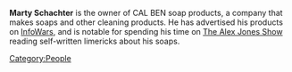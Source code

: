 '''Marty Schachter''' is the owner of CAL BEN soap products, a company that makes soaps and other cleaning products. He has advertised his products on [[InfoWars]], and is notable for spending his time on [[The Alex Jones Show]] reading self-written limericks about his soaps.

[[Category:People]]
